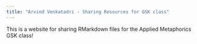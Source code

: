 ```yaml
---
title: "Arvind Venkatadri - Sharing Resources for GSK class"
---
```


This is a website for sharing RMarkdown files for the Applied Metaphorics GSK class!
